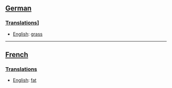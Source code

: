 ==[[German]]==
===[[Translations]]]===

*[[English]]: [[grass]]
----
==[[French]]==
===[[Translations]]===

*[[English]]: [[fat]]